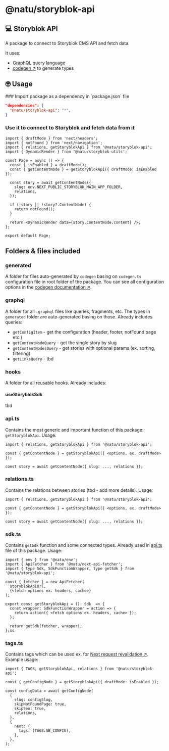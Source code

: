 
# @natu/storyblok-api

## 💻 Storyblok API

A package to connect to Storyblok CMS API and fetch data.

It uses:

- [GraphQL](https://graphql.org/) query language
- [codegen ↗](https://the-guild.dev/graphql/codegen) to generate types

## 🤓 Usage

<Steps>
  ### Import package as a dependency in `package.json` file

```json
"dependencies": {
  "@natu/storyblok-api": "*",
}
```

### Use it to connect to Storyblok and fetch data from it

```tsx filename="/apps/web/src/app/page.tsx" {3,8,12}
import { draftMode } from 'next/headers';
import { notFound } from 'next/navigation';
import { relations, getStoryblokApi } from '@natu/storyblok-api';
import { DynamicRender } from '@natu/storyblok-utils';

const Page = async () => {
  const { isEnabled } = draftMode();
  const { getContentNode } = getStoryblokApi({ draftMode: isEnabled });

  const story = await getContentNode({
    slug: env.NEXT_PUBLIC_STORYBLOK_MAIN_APP_FOLDER,
    relations,
  });

  if (!story || !story?.ContentNode) {
    return notFound();
  }

  return <DynamicRender data={story.ContentNode.content} />;
};

export default Page;
```

</Steps>

## Folders & files included

### generated

A folder for files auto-generated by `codegen` basing on `codegen.ts` configuration file in root folder of the package.
You can see all configuration options in the [codegen documentation ↗](https://the-guild.dev/graphql/codegen/docs/config-reference/codegen-config).

### graphql

A folder for all `.graphql` files like queries, fragments, etc. The types in `generated` folder are auto-generated
basing on those. Already includes queries:

- `getConfigItem` - get the configuration (header, footer, notFound page etc.)
- `getContentNodeQuery` - get the single story by slug
- `getContentNodesQuery` - get stories with optional params (ex. sorting, filtering)
- `getLinksQuery` - tbd

### hooks

A folder for all reusable hooks. Already includes:

#### useStoryblokSdk

tbd

### api.ts

Contains the most generic and important function of this package: `getStoryblokApi`. Usage:

```tsx filename="/apps/web/src/app/page.tsx" /getStoryblokApi/
import { relations, getStoryblokApi } from '@natu/storyblok-api';

const { getContentNode } = getStoryblokApi({ <options, ex. draftMode> });

const story = await getContentNode({ slug: ..., relations });
```

### relations.ts

Contains the relations between stories (tbd - add more details). Usage:

```tsx filename="/apps/web/src/app/page.tsx" /relations/
import { relations, getStoryblokApi } from '@natu/storyblok-api';

const { getContentNode } = getStoryblokApi({ <options, ex. draftMode> });

const story = await getContentNode({ slug: ..., relations });
```

### sdk.ts

Contains `getSdk` function and some connected types. Already used in [api.ts](/packages/storyblok/storyblok-api#apits)
file of this package. Usage:

```tsx /SdkFunctionWrapper/ /getSdk/ /Sdk/
import { env } from '@natu/env';
import { ApiFetcher } from '@natu/next-api-fetcher';
import { type Sdk, SdkFunctionWrapper, type getSdk } from '@natu/storyblok-api';

const { fetcher } = new ApiFetcher(
  storyblokApiUrl,
  {<fetch options ex. headers, cache>}
);

export const getStoryblokApi = (): Sdk  => {
  const wrapper: SdkFunctionWrapper = action => {
    return action({ <fetch options ex. headers, cache> });
  };

  return getSdk(fetcher, wrapper);
};xs
```

### tags.ts

Contains tags which can be used ex. for
[Next request revalidation ↗](https://nextjs.org/docs/app/building-your-application/data-fetching/fetching-caching-and-revalidating#on-demand-revalidation).
Example usage:

```tsx {14} /TAGS,/
import { TAGS, getStoryblokApi, relations } from '@natu/storyblok-api';

const { getConfigNode } = getStoryblokApi({ draftMode: isEnabled });

const configData = await getConfigNode(
  {
    slug: configSlug,
    skipNotFoundPage: true,
    skipSeo: true,
    relations,
  },
  {
    next: {
      tags: [TAGS.SB_CONFIG],
    },
  },
);
```
